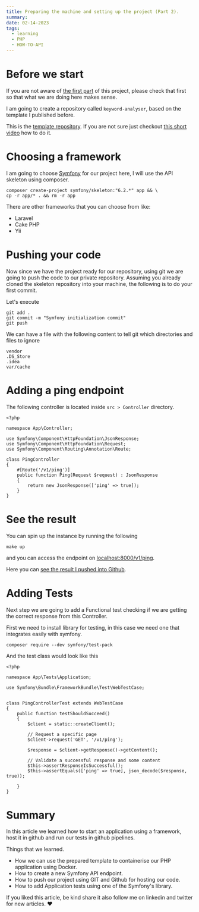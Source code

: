 ```yaml
---
title: Preparing the machine and setting up the project (Part 2).
summary:
date: 02-14-2023
tags:
  - learning
  - PHP
  - HOW-TO-API
---
```


<TOCInline toc={props.toc} />


# Before we start

If you are not aware of [the first part](https://diar.dev/blog/creating-api-project-bundle) of this project, 
please check that first so that what we are doing here makes sense.


I am going to create a repository called `keyword-analyser`, based on the template I published before.

This is the [template repository](https://github.com/didslm/nginx-php-skeleton).
If you are not sure just checkout [this short video](https://youtu.be/dPNvOXmBdYc) how to do it.

# Choosing a framework

I am going to choose [Symfony](https://symfony.com/) for our project here, I will use the API skeleton using composer.
```terminal
composer create-project symfony/skeleton:"6.2.*" app && \
cp -r app/* . && rm -r app
```

There are other frameworks that you can choose from like:
- Laravel
- Cake PHP
- Yii


# Pushing your code

Now since we have the project ready for our repository, using git we are going to push the code to our private repository.
Assuming you already cloned the skeleton repository into your machine, the following is to do your first commit.

Let's execute
```terminal
git add .
git commit -m "Symfony initialization commit"
git push
```

We can have a file with the following content to tell git which directories and files to ignore
```txt:.gitignore
vendor
.DS_Store
.idea
var/cache
```


# Adding a ping endpoint

The following controller is located inside `src > Controller` directory.
```php:PingController.php
<?php

namespace App\Controller;

use Symfony\Component\HttpFoundation\JsonResponse;
use Symfony\Component\HttpFoundation\Request;
use Symfony\Component\Routing\Annotation\Route;

class PingController
{
    #[Route('/v1/ping')]
    public function Ping(Request $request) : JsonResponse
    {
        return new JsonResponse(['ping' => true]);
    }
}
```

# See the result
You can spin up the instance by running the following
```output
make up
```
and you can access the endpoint on [localhost:8000/v1/ping](http://localhost:8000/v1/ping).

Here you can [see the result I pushed into Github](https://github.com/didslm/keyword-analyser).


# Adding Tests
Next step we are going to add a Functional test checking if we are getting the correct response from this Controller.

First we need to install library for testing, in this case we need one that integrates easily with symfony.
```output
composer require --dev symfony/test-pack
```

And the test class would look like this
```php:PingControllerTest.php
<?php

namespace App\Tests\Application;

use Symfony\Bundle\FrameworkBundle\Test\WebTestCase;


class PingControllerTest extends WebTestCase
{
    public function testShouldSucceed()
    {
        $client = static::createClient();

        // Request a specific page
        $client->request('GET', '/v1/ping');

        $response = $client->getResponse()->getContent();

        // Validate a successful response and some content
        $this->assertResponseIsSuccessful();
        $this->assertEquals(['ping' => true], json_decode($response, true));

    }
}
```

# Summary

In this article we learned how to start an application using a framework, host it in github and run our tests in github pipelines.

Things that we learned.
- How we can use the prepared template to containerise our PHP application using Docker.
- How to create a new Symfony API endpoint.
- How to push our project using GIT and Github for hosting our code.
- How to add Application tests using one of the Symfony's library.

If you liked this article, be kind share it also follow me on linkedin and twitter for new articles. ❤️